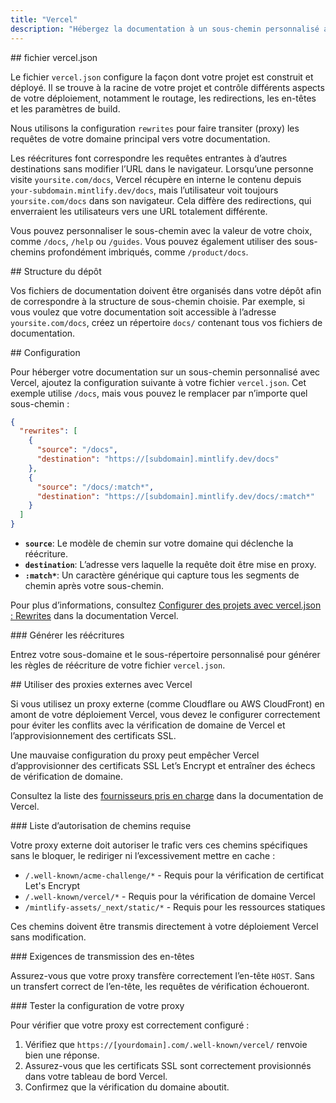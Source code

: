 ```yaml
---
title: "Vercel"
description: "Hébergez la documentation à un sous-chemin personnalisé avec Vercel"
---
```




<div id="verceljson-file">
  ## fichier vercel.json
</div>

Le fichier `vercel.json` configure la façon dont votre projet est construit et déployé. Il se trouve à la racine de votre projet et contrôle différents aspects de votre déploiement, notamment le routage, les redirections, les en-têtes et les paramètres de build.

Nous utilisons la configuration `rewrites` pour faire transiter (proxy) les requêtes de votre domaine principal vers votre documentation.

Les réécritures font correspondre les requêtes entrantes à d’autres destinations sans modifier l’URL dans le navigateur. Lorsqu’une personne visite `yoursite.com/docs`, Vercel récupère en interne le contenu depuis `your-subdomain.mintlify.dev/docs`, mais l’utilisateur voit toujours `yoursite.com/docs` dans son navigateur. Cela diffère des redirections, qui enverraient les utilisateurs vers une URL totalement différente.

Vous pouvez personnaliser le sous-chemin avec la valeur de votre choix, comme `/docs`, `/help` ou `/guides`. Vous pouvez également utiliser des sous-chemins profondément imbriqués, comme `/product/docs`.

<div id="repository-structure">
  ## Structure du dépôt
</div>

Vos fichiers de documentation doivent être organisés dans votre dépôt afin de correspondre à la structure de sous-chemin choisie. Par exemple, si vous voulez que votre documentation soit accessible à l’adresse `yoursite.com/docs`, créez un répertoire `docs/` contenant tous vos fichiers de documentation.

<div id="configuration">
  ## Configuration
</div>

Pour héberger votre documentation sur un sous-chemin personnalisé avec Vercel, ajoutez la configuration suivante à votre fichier `vercel.json`. Cet exemple utilise `/docs`, mais vous pouvez le remplacer par n’importe quel sous-chemin :

```json
{
  "rewrites": [
    {
      "source": "/docs",
      "destination": "https://[subdomain].mintlify.dev/docs"
    },
    {
      "source": "/docs/:match*",
      "destination": "https://[subdomain].mintlify.dev/docs/:match*"
    }
  ]
}
```

* **`source`**: Le modèle de chemin sur votre domaine qui déclenche la réécriture.
* **`destination`**: L’adresse vers laquelle la requête doit être mise en proxy.
* **`:match*`**: Un caractère générique qui capture tous les segments de chemin après votre sous-chemin.

Pour plus d’informations, consultez [Configurer des projets avec vercel.json : Rewrites](https://vercel.com/docs/projects/project-configuration#rewrites) dans la documentation Vercel.


<div id="generate-rewrites">
  ### Générer les réécritures
</div>

Entrez votre sous-domaine et le sous-répertoire personnalisé pour générer les règles de réécriture de votre fichier `vercel.json`.

<VercelJsonGenerator />

<div id="using-external-proxies-with-vercel">
  ## Utiliser des proxies externes avec Vercel
</div>

Si vous utilisez un proxy externe (comme Cloudflare ou AWS CloudFront) en amont de votre déploiement Vercel, vous devez le configurer correctement pour éviter les conflits avec la vérification de domaine de Vercel et l’approvisionnement des certificats SSL.

Une mauvaise configuration du proxy peut empêcher Vercel d’approvisionner des certificats SSL Let’s Encrypt et entraîner des échecs de vérification de domaine.

Consultez la liste des [fournisseurs pris en charge](https://vercel.com/guides/how-to-setup-verified-proxy#supported-providers-verified-proxy-lite) dans la documentation de Vercel.

<div id="required-path-allowlist">
  ### Liste d’autorisation de chemins requise
</div>

Votre proxy externe doit autoriser le trafic vers ces chemins spécifiques sans le bloquer, le rediriger ni l’excessivement mettre en cache :

- `/.well-known/acme-challenge/*` - Requis pour la vérification de certificat Let's Encrypt
- `/.well-known/vercel/*` - Requis pour la vérification de domaine Vercel
- `/mintlify-assets/_next/static/*` - Requis pour les ressources statiques

Ces chemins doivent être transmis directement à votre déploiement Vercel sans modification.

<div id="header-forwarding-requirements">
  ### Exigences de transmission des en-têtes
</div>

Assurez-vous que votre proxy transfère correctement l’en-tête `HOST`. Sans un transfert correct de l’en-tête, les requêtes de vérification échoueront.

<div id="testing-your-proxy-setup">
  ### Tester la configuration de votre proxy
</div>

Pour vérifier que votre proxy est correctement configuré :

1. Vérifiez que `https://[yourdomain].com/.well-known/vercel/` renvoie bien une réponse.
2. Assurez-vous que les certificats SSL sont correctement provisionnés dans votre tableau de bord Vercel.
3. Confirmez que la vérification du domaine aboutit.